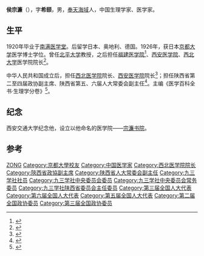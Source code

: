 '''侯宗濂'''（{{bd|1900年||1992年}}），字'''希颐'''，男，[[奉天|奉天]][[海域|海域]]人，中国生理学家、医学家。

== 生平 ==
1920年毕业于[[南满医学堂|南满医学堂]]。后留学日本、奥地利、德国。1926年，获日本[[京都大学|京都大学]]医学博士学位。曾任[[北平大学|北平大学]]教授，之后担任[[福建医学院|福建医学院]]<ref name="福建省地方志编纂委员会1995">{{cite book|author=福建省地方志编纂委员会|title=福建省志 卫生志|url=http://books.google.com/books?id=hMgcAQAAMAAJ|year=1995|publisher=中华书局出版|page=272}}</ref>、[[西安医学院|西安医学院]]、[[西北大学|西北大学]]医学院院长<ref>{{cite book|title=西北大学校史稿 解放前部分|url=http://books.google.com/books?id=uXBGAAAAMAAJ|year=1987|publisher=西北大学出版社|pages=218–219}}</ref>。

中华人民共和国成立后，担任[[西北医学院|西北医学院]]院长、[[西安医学院|西安医学院]]院长<ref>{{cite book|title=西安市教育志|url=http://books.google.com/books?id=xvs0AAAAMAAJ|year=1995|publisher=陕西人民出版社|page=281}}</ref>；担任陕西省第二至四届政协副主席、陕西省第五、六届人大常委会副主任<ref>{{cite book|title=陕西省志 人民代表大会志|url=http://books.google.com/books?id=1Vl0AAAAIAAJ|year=1994|publisher=陕西人民出版社|page=44}}</ref>。主编《医学百科全书·生理学分卷》<ref name="廖盖隆罗竹风1990">{{cite book|author1=廖盖隆|author2=罗竹风|author3=范源|title=中囯人名大辞典|url=http://books.google.com/books?id=3BEVAQAAMAAJ|year=1990|publisher=上海辞书出版社|page=1542}}</ref>。

== 纪念 ==
西安交通大学纪念他，设立以他命名的医学院——[[宗濂书院|宗濂书院]]。

== 参考 ==
{{reflist}}

{{Navboxes 
| title  = 侯宗濂在[[九三学社|九三学社]]的职务
| list1  =
{{九三学社第三届中央委员会}}
{{九三学社第四届中央委员会}}
{{九三学社第五届中央委员会}}
{{九三学社第六届中央委员会}}
{{九三学社第七届中央委员会}}
}}

{{Authority control}}
{{DEFAULTSORT:Hou, Zonglian}}
[[Category:侯姓|ZONG]]
[[Category:京都大學校友|Category:京都大學校友]]
[[Category:中国医学家|Category:中国医学家]]
[[Category:西北医学院院长|Category:西北医学院院长]]
[[Category:陝西省政協副主席|Category:陝西省政協副主席]]
[[Category:陕西省人大常委会副主任|Category:陕西省人大常委会副主任]]
[[Category:九三学社社员|Category:九三学社社员]]
[[Category:九三学社中央委员会委员|Category:九三学社中央委员会委员]]
[[Category:九三学社中央委员会常务委员|Category:九三学社中央委员会常务委员]]
[[Category:九三学社陕西省委员会主任委员|Category:九三学社陕西省委员会主任委员]]
[[Category:第三届全国人大代表|Category:第三届全国人大代表]]
[[Category:第六届全国人大代表|Category:第六届全国人大代表]]
[[Category:第五届全国人大代表|Category:第五届全国人大代表]]
[[Category:第二届全国政协委员|Category:第二届全国政协委员]]
[[Category:第三届全国政协委员|Category:第三届全国政协委员]]